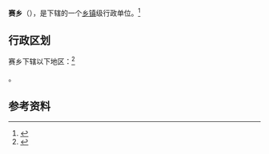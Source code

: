 {{中国乡级行政区|54/23/25/203/000}}

'''赛乡'''（{{bo|z=སྲད་|w=}}），是{{PRC admin/fullname|54/23/25/203/000|3}}下辖的一个[[乡镇|乡镇]]级行政单位。<ref>{{PRC admin/ref sgc|{{PRC admin/parent|54/23/25/203/000}}}}</ref>

== 行政区划 ==

赛乡下辖以下地区：<ref>{{PRC admin/ref sgc|54/23/25/203/000}}</ref>

{{PRC admin/children|54/23/25/203/000}}。

== 参考资料 ==

{{reflist}}

{{行政区划小作品}}
{{PRC admin/navcat|54/23/25/203/000}}